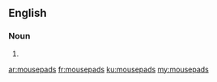==English==

===Noun===
{{head|en}}

# {{plural of|mousepad}}

[[ar:mousepads]]
[[fr:mousepads]]
[[ku:mousepads]]
[[my:mousepads]]